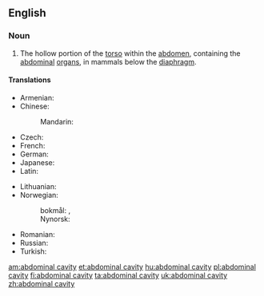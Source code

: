 ==English==
{{wikipedia}}

===Noun===
{{en-noun|head=[[abdominal]] [[cavity]]|abdominal cavities}}

# {{context|anatomy|lang=en}} The hollow portion of the [[torso]] within the [[abdomen]], containing the [[abdominal]] [[organ]]s, in mammals below the [[diaphragm]].

====Translations====
{{trans-top|hollow portion of the torso, containing abdominal organs}}
* Armenian: {{t-|hy|որովայնի խոռոչ|tr=orovayni xoṙoč}}
* Chinese:
*: Mandarin: {{t|cmn|腹腔|tr=fùqiāng|sc=Hani}}
* Czech: {{t-|cs|dutina břišní|f}}
* French: {{t+|fr|cavité abdominale|f}}
* German: {{t-|de|Bauchhöhle|f}}
* Japanese: {{t+|ja|腹腔|tr=ふくこう, fukukō, ふくくう, fukukū, ふっくう, fukkū|sc=Jpan}}
* Latin: {{t-|la|cavum abdominis|n}}
{{trans-mid}}
* Lithuanian: {{t-|lt|pilvo ertmė|f}}
* Norwegian: 
*: bokmål: {{t-|no|bukhole|f|m}}, {{t-|no|bukhule|f|m}}
*: Nynorsk: {{t-|nn|bukhole|f}}
* Romanian: {{t|ro|cavitate abdominală|f}}
* Russian: {{t+|ru|брюшная полость|f|tr=brjušnája pólostʹ}}
* Turkish: {{t-|tr|karın boşluğu}}
{{trans-bottom}}

[[am:abdominal cavity]]
[[et:abdominal cavity]]
[[hu:abdominal cavity]]
[[pl:abdominal cavity]]
[[fi:abdominal cavity]]
[[ta:abdominal cavity]]
[[uk:abdominal cavity]]
[[zh:abdominal cavity]]
